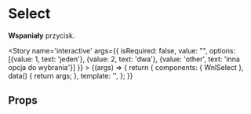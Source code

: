 
<Meta title='atoms/Select' component={WnlSelect} />

# Select

**Wspaniały** przycisk.

<Story name='interactive'
    args={{
        isRequired: false,
        value: "",
        options: [{value: 1, text: 'jeden'}, {value: 2, text: 'dwa'}, {value: 'other', text: 'inna opcja do wybrania'}]
    }}
    >
    {(args) => {
        return {
            components: { WnlSelect },
            data() {
                return args;
            },
            template: '<wnl-select :is-required="isRequired" :options="options" :value=value />',
        };
    }}
</Story>

## Props

<Props of={WnlSelect} />
